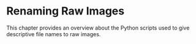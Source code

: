 # Renaming Raw Images

This chapter provides an overview about the Python scripts used to give 
descriptive file names to raw images.
